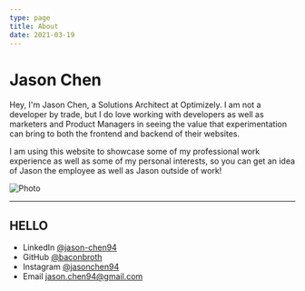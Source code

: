 ```yaml
---
type: page
title: About
date: 2021-03-19
---
```


# Jason Chen

Hey, I'm Jason Chen, a Solutions Architect at Optimizely. I am not a developer by trade, but I do love working with developers as well as marketers and Product Managers in seeing the value that experimentation can bring to both the frontend and backend of their websites.

I am using this website to showcase some of my professional work experience as well as some of my personal interests, so you can get an idea of Jason the employee as well as Jason outside of work!


<Image
  src="/images/Jason-Chen-4.jpeg"
  alt="Photo"
  width={1125}
  height={750}
  priority
  className="next-image"
/>

---
HELLO
---

- LinkedIn [@jason-chen94](https://www.linkedin.com/in/jason-chen94/)
- GitHub [@baconbroth](https://github.com/baconbroth)
- Instagram [@jasonchen94](https://instagram.com/jasonchen94)
- Email jason.chen94@gmail.com
